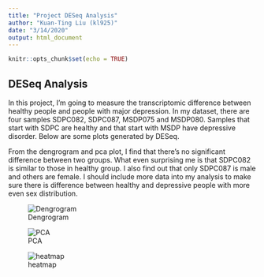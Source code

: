 ```yaml
---
title: "Project DESeq Analysis"
author: "Kuan-Ting Liu (kl925)"
date: "3/14/2020"
output: html_document
---
```


```r
knitr::opts_chunk$set(echo = TRUE)
```

## DESeq Analysis
In this project, I'm going to measure the transcriptomic difference between healthy people and people with major depression. In my dataset, there are four samples SDPC082, SDPC087, MSDP075 and MSDP080. Samples that start with SDPC are healthy and that start with MSDP have depressive disorder. Below are some plots generated by DESeq. 

From the dengrogram and pca plot, I find that there's no significant difference between two groups. What even surprising me is that SDPC082 is similar to those in healthy group. I also find out that only SDPC087 is male and others are female. I should include more data into my analysis to make sure there is difference between healthy and depressive people with more even sex distribution. 

![Dengrogram](hierarchy.png)

![PCA](pca_on_samples.png)


![heatmap](heatmap.png)

